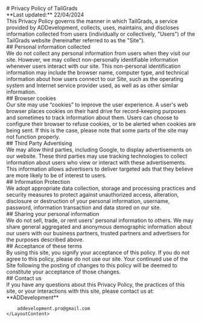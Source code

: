 
<Layout>
    <LayoutContent className="mt-16 lg:mt-32">
# Privacy Policy of TailGrads
<br />
**Last updated:** 22/04/2024
<br />
This Privacy Policy governs the manner in which TailGrads, a service provided by
ADDevelopment, collects, uses, maintains, and discloses information collected from
users (individually or collectively, "Users") of the TailGrads website (hereinafter
referred to as the "Site").
<br />
## Personal information collected
<br />
We do not collect any personal information from users when they visit our site. However,
we may collect non-personally identifiable information whenever users interact with
our site. This non-personal identification information may include the browser name,
computer type, and technical information about how users connect to our Site, such
as the operating system and Internet service provider used, as well as as other similar
information.
<br />
## Browser cookies
<br />
Our site may use “cookies” to improve the user experience. A user's web browser places
cookies on their hard drive for record-keeping purposes and sometimes to track information
about them. Users can choose to configure their browser to refuse cookies, or to
be alerted when cookies are being sent. If this is the case, please note that some
parts of the site may not function properly.
<br />
## Third Party Advertising
<br />
We may allow third parties, including Google, to display advertisements on our website.
These third parties may use tracking technologies to collect information about users
who view or interact with these advertisements. This information allows advertisers
to deliver targeted ads that they believe are more likely to be of interest to users.
<br />
## Information Protection
<br />
We adopt appropriate data collection, storage and processing practices and security
measures to protect against unauthorized access, alteration, disclosure or destruction
of your personal information, username, password, information transaction and data
stored on our site.
<br />
## Sharing your personal information
<br />
We do not sell, trade, or rent users' personal information to others. We may share
general aggregated and anonymous demographic information about our users with our
business partners, trusted partners and advertisers for the purposes described above.
<br />
## Acceptance of these terms
<br />
By using this site, you signify your acceptance of this policy. If you do not agree
to this policy, please do not use our site. Your continued use of the Site following
the posting of changes to this policy will be deemed to constitute your acceptance
of those changes.
<br />
## Contact us
<br />
If you have any questions about this Privacy Policy, the practices of this site,
or your interactions with this site, please contact us at:
<br />
**ADDevelopment**

        addevelopment.pro@gmail.com
    </LayoutContent>

</Layout>
